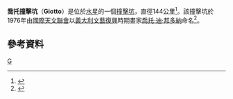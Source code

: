 {{Infobox crater data
| title       = 喬托撞
| globe       = 水星
| coordinates = {{coord|12.0|N|55.8|W|globe:mercury_type:landmark|display=inline,title}}
| diameter    = {{convert|144|km}}
| eponym      = [[喬托·迪·邦多納|喬托·迪·邦多納]]
}}
'''喬托撞擊坑'''（'''Giotto'''）是位於[[水星|水星]]的一個[[撞擊坑|撞擊坑]]，直徑144公里<ref>{{cite book |title = The Data Book of Astronomy |url = https://archive.org/details/databookofastron0000moor |last = Moore |first = Patrick |year = 2000 |publisher = Institute of Physics Publishing |isbn = 0-7503-0620-3}}</ref>。該撞擊坑於1976年由[[國際天文聯會|國際天文聯會]]以[[義大利|義大利]][[文藝復興|文藝復興]]時期畫家[[喬托·迪·邦多納|喬托·迪·邦多納]]命名<ref>{{cite web |url = http://planetarynames.wr.usgs.gov/Feature/2173 |title = Giotto |publisher = NASA |work = Gazetteer of Planetary Nomenclature |accessdate = 2 July 2012 |archive-date = 2019-10-21 |archive-url = https://web.archive.org/web/20191021133938/https://planetarynames.wr.usgs.gov/Feature/2173 |dead-url = no }}</ref>。

==參考資料==
{{reflist}}

[[Category:水星隕石坑|G]]

{{Mercury-planet-stub}}